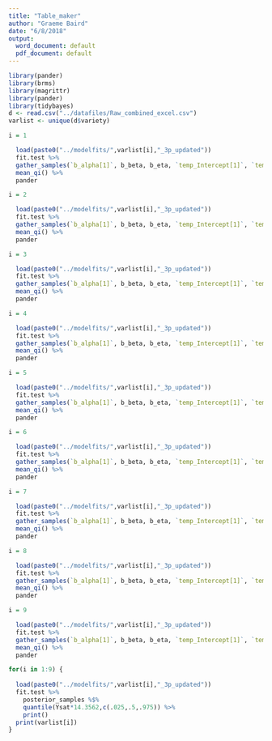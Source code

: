 ```yaml
---
title: "Table_maker"
author: "Graeme Baird"
date: "6/8/2018"
output:
  word_document: default
  pdf_document: default
---
```


```r

library(pander)
library(brms)
library(magrittr)
library(pander)
library(tidybayes)
d <- read.csv("../datafiles/Raw_combined_excel.csv")
varlist <- unique(d$variety)


```


```r
i = 1

  load(paste0("../modelfits/",varlist[i],"_3p_updated"))
  fit.test %>%
  gather_samples(`b_alpha[1]`, b_beta, b_eta, `temp_Intercept[1]`, `temp_Intercept[2]`, `Ysat`) %>% 
  mean_qi() %>%
  pander

```

```r
i = 2

  load(paste0("../modelfits/",varlist[i],"_3p_updated"))
  fit.test %>%
  gather_samples(`b_alpha[1]`, b_beta, b_eta, `temp_Intercept[1]`, `temp_Intercept[2]`, `Ysat`) %>% 
  mean_qi() %>%
  pander

```

```r
i = 3

  load(paste0("../modelfits/",varlist[i],"_3p_updated"))
  fit.test %>%
  gather_samples(`b_alpha[1]`, b_beta, b_eta, `temp_Intercept[1]`, `temp_Intercept[2]`, `Ysat`) %>% 
  mean_qi() %>%
  pander

```

```r
i = 4

  load(paste0("../modelfits/",varlist[i],"_3p_updated"))
  fit.test %>%
  gather_samples(`b_alpha[1]`, b_beta, b_eta, `temp_Intercept[1]`, `temp_Intercept[2]`, `Ysat`) %>% 
  mean_qi() %>%
  pander

```

```r
i = 5

  load(paste0("../modelfits/",varlist[i],"_3p_updated"))
  fit.test %>%
  gather_samples(`b_alpha[1]`, b_beta, b_eta, `temp_Intercept[1]`, `temp_Intercept[2]`, `Ysat`) %>% 
  mean_qi() %>%
  pander

```

```r
i = 6

  load(paste0("../modelfits/",varlist[i],"_3p_updated"))
  fit.test %>%
  gather_samples(`b_alpha[1]`, b_beta, b_eta, `temp_Intercept[1]`, `temp_Intercept[2]`, `Ysat`) %>% 
  mean_qi() %>%
  pander

```

```r
i = 7

  load(paste0("../modelfits/",varlist[i],"_3p_updated"))
  fit.test %>%
  gather_samples(`b_alpha[1]`, b_beta, b_eta, `temp_Intercept[1]`, `temp_Intercept[2]`, `Ysat`) %>% 
  mean_qi() %>%
  pander

```

```r
i = 8

  load(paste0("../modelfits/",varlist[i],"_3p_updated"))
  fit.test %>%
  gather_samples(`b_alpha[1]`, b_beta, b_eta, `temp_Intercept[1]`, `temp_Intercept[2]`, `Ysat`) %>% 
  mean_qi() %>%
  pander

```

```r
i = 9

  load(paste0("../modelfits/",varlist[i],"_3p_updated"))
  fit.test %>%
  gather_samples(`b_alpha[1]`, b_beta, b_eta, `temp_Intercept[1]`, `temp_Intercept[2]`, `Ysat`) %>% 
  mean_qi() %>%
  pander

```

```r
for(i in 1:9) {
  
  load(paste0("../modelfits/",varlist[i],"_3p_updated"))
  fit.test %>% 
    posterior_samples %$% 
    quantile(Ysat*14.3562,c(.025,.5,.975)) %>%
    print()
  print(varlist[i])
}
```


